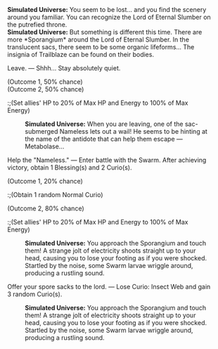 {{Dialogue Start}}
:'''Simulated Universe:''' You seem to be lost... and you find the scenery around you familiar. You can recognize the Lord of Eternal Slumber on the putrefied throne.
:'''Simulated Universe:''' But something is different this time. There are more *Sporangium* around the Lord of Eternal Slumber. In the translucent sacs, there seem to be some organic lifeforms... The insignia of Trailblaze can be found on their bodies.
:{{DIcon|Star}} Leave. &mdash; Shhh... Stay absolutely quiet.
:;(Outcome 1, 50% chance)
:;(Outcome 2, 50% chance)
::;(Set allies' HP to 20% of Max HP and Energy to 100% of Max Energy)
::'''Simulated Universe:''' When you are leaving, one of the sac-submerged Nameless lets out a wail! He seems to be hinting at the name of the antidote that can help them escape &mdash; Metabolase...
:{{DIcon|Star}} Help the "Nameless." &mdash; Enter battle with the Swarm. After achieving victory, obtain 1 Blessing(s) and 2 Curio(s).
:;(Outcome 1, 20% chance)
::;(Obtain 1 random Normal Curio)
:;(Outcome 2, 80% chance)
::;(Set allies' HP to 20% of Max HP and Energy to 100% of Max Energy)
::'''Simulated Universe:''' You approach the Sporangium and touch them! A strange jolt of electricity shoots straight up to your head, causing you to lose your footing as if you were shocked. Startled by the noise, some Swarm larvae wriggle around, producing a rustling sound.
:{{DIcon|Star}} Offer your spore sacks to the lord. &mdash; Lose Curio: Insect Web and gain 3 random Curio(s).
::'''Simulated Universe:''' You approach the Sporangium and touch them! A strange jolt of electricity shoots straight up to your head, causing you to lose your footing as if you were shocked. Startled by the noise, some Swarm larvae wriggle around, producing a rustling sound.
{{Dialogue End}}